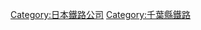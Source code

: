 {{catmore}}
{{DEFAULTSORT:Yamaman}}
[[Category:日本鐵路公司|Category:日本鐵路公司]]
[[Category:千葉縣鐵路|Category:千葉縣鐵路]]